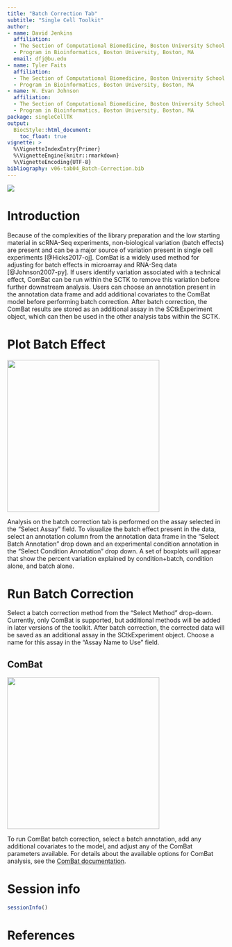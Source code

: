 ```yaml
---
title: "Batch Correction Tab"
subtitle: "Single Cell Toolkit"
author:
- name: David Jenkins
  affiliation: 
  - The Section of Computational Biomedicine, Boston University School of Medicine, Boston, MA
  - Program in Bioinformatics, Boston University, Boston, MA
  email: dfj@bu.edu
- name: Tyler Faits
  affiliation: 
  - The Section of Computational Biomedicine, Boston University School of Medicine, Boston, MA
  - Program in Bioinformatics, Boston University, Boston, MA
- name: W. Evan Johnson
  affiliation: 
  - The Section of Computational Biomedicine, Boston University School of Medicine, Boston, MA
  - Program in Bioinformatics, Boston University, Boston, MA
package: singleCellTK
output: 
  BiocStyle::html_document:
    toc_float: true
vignette: >
  %\VignetteIndexEntry{Primer}
  %\VignetteEngine{knitr::rmarkdown}
  %\VignetteEncoding{UTF-8}
bibliography: v06-tab04_Batch-Correction.bib
---
```


![](img/batch_01.png)

# Introduction

Because of the complexities of the library preparation and the low starting
material in scRNA-Seq experiments, non-biological variation (batch effects) are
present and can be a major source of variation present in single cell
experiments [@Hicks2017-oj]. ComBat is a widely used method for adjusting for
batch effects in microarray and RNA-Seq data [@Johnson2007-py]. If users
identify variation associated with a technical effect, ComBat can be run within
the SCTK to remove this variation before further downstream analysis. Users can
choose an annotation present in the annotation data frame and add additional
covariates to the ComBat model before performing batch correction. After batch
correction, the ComBat results are stored as an additional assay in the
SCtkExperiment object, which can then be used in the other analysis tabs within
the SCTK.

# Plot Batch Effect

<img src="img/batch_02.png" width="350">

Analysis on the batch correction tab is performed on the assay selected in the
"Select Assay" field. To visualize the batch effect present in the data, select
an annotation column from the annotation data frame in the "Select Batch
Annotation" drop down and an experimental condition annotation in the "Select
Condition Annotation" drop down. A set of boxplots will appear that show the
percent variation explained by condition+batch, condition alone, and batch
alone.

# Run Batch Correction

Select a batch correction method from the "Select Method" drop-down. Currently,
only ComBat is supported, but additional methods will be added in later versions
of the toolkit. After batch correction, the corrected data will be saved as an
additional assay in the SCtkExperiment object. Choose a name for this assay in
the "Assay Name to Use" field.

## ComBat

<img src="img/batch_03.png" width="350">

To run ComBat batch correction, select a batch annotation, add any additional
covariates to the model, and adjust any of the ComBat parameters available. For
details about the available options for ComBat analysis, see the
[ComBat documentation](https://www.bioconductor.org/packages/release/bioc/html/sva.html).

# Session info {.unnumbered}

```r
sessionInfo()
```

# References {.unnumbered}
